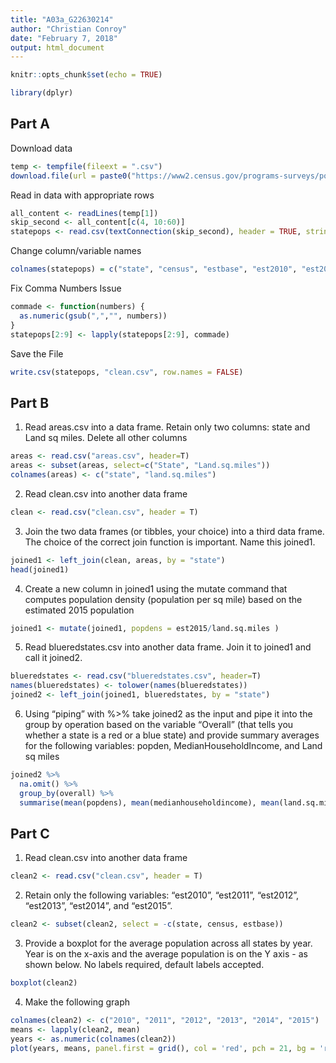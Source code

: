 ```yaml
---
title: "A03a_G22630214"
author: "Christian Conroy"
date: "February 7, 2018"
output: html_document
---
```


```r
knitr::opts_chunk$set(echo = TRUE)
```

```r
library(dplyr)
```

## Part A

Download data
```r
temp <- tempfile(fileext = ".csv")
download.file(url = paste0("https://www2.census.gov/programs-surveys/popest/tables/2010-2015/state/totals/", "nst-est2015-01.csv"), destfile = temp, mode = "wb")
```

Read in data with appropriate rows
```r
all_content <- readLines(temp[1])
skip_second <- all_content[c(4, 10:60)]
statepops <- read.csv(textConnection(skip_second), header = TRUE, stringsAsFactors = FALSE)
```

Change column/variable names
```r
colnames(statepops) = c("state", "census", "estbase", "est2010", "est2011", "est2012", "est2013", "est2014", "est2015")
```

Fix Comma Numbers Issue
```r
commade <- function(numbers) {
  as.numeric(gsub(",","", numbers))
}
statepops[2:9] <- lapply(statepops[2:9], commade)
```

Save the File
```r
write.csv(statepops, "clean.csv", row.names = FALSE)
```

## Part B

1. Read areas.csv into a data frame. Retain only two columns: state and Land sq miles. Delete all other columns
```r
areas <- read.csv("areas.csv", header=T)
areas <- subset(areas, select=c("State", "Land.sq.miles"))
colnames(areas) <- c("state", "land.sq.miles")
```

2. Read clean.csv into another data frame
```r
clean <- read.csv("clean.csv", header = T)
```

3. Join the two data frames (or tibbles, your choice) into a third data frame. The choice of the correct join function is important. Name this joined1.
```r
joined1 <- left_join(clean, areas, by = "state")
head(joined1)
```

4. Create a new column in joined1 using the mutate command that computes population density (population per sq mile) based on the estimated 2015 population
```r
joined1 <- mutate(joined1, popdens = est2015/land.sq.miles )
```

5. Read blueredstates.csv into another data frame. Join it to joined1 and call it joined2.
```r
blueredstates <- read.csv("blueredstates.csv", header=T)
names(blueredstates) <- tolower(names(blueredstates))
joined2 <- left_join(joined1, blueredstates, by = "state")
```

6. Using "piping" with %>% take joined2 as the input and pipe it into the group by operation based on the variable "Overall" (that tells you whether a state is a red or a blue state) and provide summary averages for the following variables: popden, MedianHouseholdIncome, and Land sq miles
```r
joined2 %>% 
  na.omit() %>%
  group_by(overall) %>% 
  summarise(mean(popdens), mean(medianhouseholdincome), mean(land.sq.miles))
```

## Part C 

1. Read clean.csv into another data frame
```r
clean2 <- read.csv("clean.csv", header = T)
```

2. Retain only the following variables: "est2010", "est2011", "est2012", "est2013", "est2014", and "est2015".
```r
clean2 <- subset(clean2, select = -c(state, census, estbase))
```

3. Provide a boxplot for the average population across all states by year. Year is on the x-axis and the average population is on the Y axis - as shown below. No labels required, default labels accepted.
```r
boxplot(clean2)
```

4. Make the following graph
```r
colnames(clean2) <- c("2010", "2011", "2012", "2013", "2014", "2015")
means <- lapply(clean2, mean)
years <- as.numeric(colnames(clean2))
plot(years, means, panel.first = grid(), col = 'red', pch = 21, bg = 'red', main = 'Mean of populations across states over the years', xlab = 'Year', ylab = 'Population', ylim=c(6000000, 6500000))
```